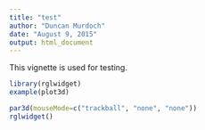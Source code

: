 ```yaml
---
title: "test"
author: "Duncan Murdoch"
date: "August 9, 2015"
output: html_document
---
```


This vignette is used for testing.

```r
library(rglwidget)
example(plot3d)

par3d(mouseMode=c("trackball", "none", "none"))
rglwidget()
```
